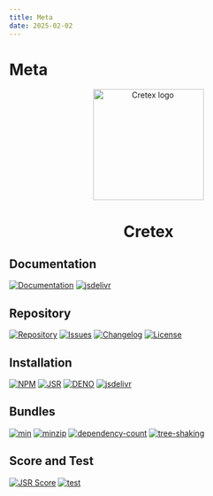 ```yaml
---
title: Meta
date: 2025-02-02
---
```


# **Meta**

<div align="center">
  <img src="https://raw.githubusercontent.com/ilkhoeri/cretex/c49a661ab84bf2f9cdf4fed2d2f4016361135362/logo.svg" width="200px" align="center" alt="Cretex logo" />
  <h1 align="center">
    <b>Cretex</b>
  </h1>
</div>

## **Documentation**

[![Documentation](https://img.shields.io/badge/Docs-3b3b3b.svg?logo=github)](https://ilkhoeri.github.io/cretex/)
[![jsdelivr](https://img.shields.io/jsdelivr/npm/hm/cretex?logo=jsdelivr)](https://www.jsdelivr.com/package/npm/cretex)

## **Repository**

[![Repository](https://img.shields.io/badge/created%20by-@ilkhoeri-4bbaab.svg?logo=github)](https://github.com/ilkhoeri/cretex)
[![Issues](https://img.shields.io/badge/Issues-red.svg?label=%F0%9F%90%9E)](https://github.com/ilkhoeri/cretex/issues/new)
[![Changelog](https://img.shields.io/badge/Changelog-green.svg?label=%F0%9F%93%91)](/changelog)
[![License](https://img.shields.io/github/license/ilkhoeri/cretex)](https://opensource.org/licenses/MIT)

## **Installation**

[![NPM](https://img.shields.io/npm/v/cretex.svg?logo=npm&logoColor=white&labelColor=cc3534)](https://www.npmjs.com/package/cretex)
[![JSR](https://jsr.io/badges/@cretex/dynamic?label=jsr)](https://jsr.io/@cretex/dynamic)
[![DENO](https://img.shields.io/npm/v/cretex.svg?logo=deno&logoColor=white&logoSize=auto&label=%20deno&labelColor=blue&color=white)](https://deno.land/x/cretex)
[![jsdelivr](https://img.shields.io/npm/v/cretex.svg?logo=jsdelivr&label=jsdelivr&color=fdC72e)](https://www.jsdelivr.com/package/npm/cretex)

## **Bundles**

[![min](https://badgen.net/bundlephobia/min/cretex)](https://bundlephobia.com/package/cretex)
[![minzip](https://badgen.net/bundlephobia/minzip/cretex)](https://bundlephobia.com/package/cretex)
[![dependency-count](https://badgen.net/bundlephobia/dependency-count/cretex)](https://bundlephobia.com/package/cretex)
[![tree-shaking](https://badgen.net/bundlephobia/tree-shaking/cretex)](https://bundlephobia.com/package/cretex)

## **Score and Test**

[![JSR Score](https://jsr.io/badges/@cretex/dynamic/score?label=score)](https://jsr.io/@cretex/dynamic)
[![test](https://github.com/ilkhoeri/cretex/actions/workflows/test.yml/badge.svg)](https://github.com/ilkhoeri/cretex/actions/workflows/test.yml)
